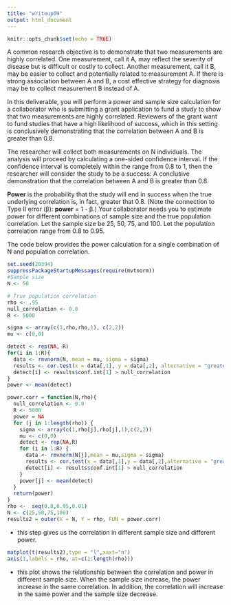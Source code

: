 ```yaml
---
title: "writeup09"
output: html_document
---
```


```r
knitr::opts_chunk$set(echo = TRUE)
```


A common research objective is to demonstrate that two measurements are
highly correlated. One measurement, call it A, may reflect the severity
of disease but is difficult or costly to collect. Another measurement,
call it B, may be easier to collect and potentially related to
measurement A. If there is strong association between A and B, a cost
effective strategy for diagnosis may be to collect measurement B instead
of A.

In this deliverable, you will perform a power and sample size
calculation for a collaborator who is submitting a grant application to
fund a study to show that two measurements are highly correlated.
Reviewers of the grant want to fund studies that have a high likelihood
of success, which in this setting is conclusively demonstrating that the
correlation between A and B is greater than 0.8.

The researcher will collect both measurements on N individuals. The
analysis will proceed by calculating a one-sided confidence interval. If
the confidence interval is completely within the range from 0.8 to 1,
then the researcher will consider the study to be a success: A
conclusive demonstration that the correlation between A and B is greater
than 0.8.

**Power** is the probability that the study will end in success when the
true underlying correlation is, in fact, greater that 0.8. (Note the
connection to Type II error (β): **power** = 1 - β.) Your collaborator
needs you to estimate power for different combinations of sample size
and the true population correlation. Let the sample size be 25, 50, 75,
and 100. Let the population correlation range from 0.8 to 0.95.

The code below provides the power calculation for a single combination
of N and population correlation.

```r
set.seed(20394)
suppressPackageStartupMessages(require(mvtnorm))
#Sample size
N <- 50

# True population correlation
rho <- .95
null_correlation <- 0.8
R <- 5000

sigma <- array(c(1,rho,rho,1), c(2,2))
mu <- c(0,0)

detect <- rep(NA, R)
for(i in 1:R){
  data <- rmvnorm(N, mean = mu, sigma = sigma)
  results <- cor.test(x = data[,1], y = data[,2], alternative = "greater")
  detect[i] <- results$conf.int[1] > null_correlation
}
power <- mean(detect)
```

```r
power.corr = function(N,rho){
  null_correlation <- 0.8
  R <- 5000
  power = NA
  for (j in 1:length(rho)) {
    sigma <- array(c(1,rho[j],rho[j],1),c(2,2))
    mu <- c(0,0)
    detect <- rep(NA,R)
    for (i in 1:R) {
      data <- rmvnorm(N[j],mean = mu,sigma = sigma)
      results <- cor.test(x = data[,1],y = data[,2],alternative = "greater")
      detect[i] <- results$conf.int[1] > null_correlation
    }
    power[j] <- mean(detect)
  }
  return(power)
}
rho <-  seq(0.8,0.95,0.01)
N <- c(25,50,75,100)
results2 = outer(X = N, Y = rho, FUN = power.corr)
```

* this step gives us the correlation in different sample size and different power.

```r
matplot(t(results2),type = "l",xaxt="n")
axis(1,labels = rho, at=c(1:length(rho)))
```


* this plot shows the relationship between the correlation and power in different sample size. When the sample size increase, the power increase in the same correlation. In addition, the correlation will increase in the same power and the sample size decrease.

